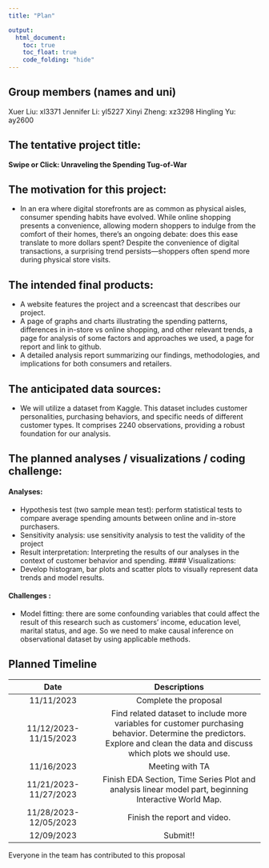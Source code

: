 ```yaml
---
title: "Plan"

output: 
  html_document:
    toc: true
    toc_float: true
    code_folding: "hide"
---
```


## Group members (names and uni)
Xuer Liu: xl3371
Jennifer Li: yl5227
Xinyi Zheng: xz3298
Hingling Yu: ay2600

## The tentative project title:
**Swipe or Click: Unraveling the Spending Tug-of-War**

## The motivation for this project:
- In an era where digital storefronts are as common as physical aisles, consumer spending habits have evolved. While online shopping presents a convenience, allowing modern shoppers to indulge from the comfort of their homes, there's an ongoing debate: does this ease translate to more dollars spent? Despite the convenience of digital transactions, a surprising trend persists—shoppers often spend more during physical store visits. 

## The intended final products:
- A website features the project and a screencast that describes our project.
- A page of graphs and charts illustrating the spending patterns, differences in in-store vs online shopping, and other relevant trends, a page for analysis of some factors and approaches we used, a page for report and link to github.
- A detailed analysis report summarizing our findings, methodologies, and implications for both consumers and retailers.

## The anticipated data sources:
- We will utilize a dataset from Kaggle. This dataset includes customer personalities, purchasing behaviors, and specific needs of different customer types. It comprises 2240 observations, providing a robust foundation for our analysis.

## The planned analyses / visualizations / coding challenge:

#### Analyses:
- Hypothesis test (two sample mean test): perform statistical tests to compare average spending amounts between online and in-store purchasers.
- Sensitivity analysis: use sensitivity analysis to test the validity of the project
- Result interpretation: Interpreting the results of our analyses in the context of customer behavior and spending.
#### Visualizations:
- Develop histogram, bar plots and scatter plots to visually represent data trends and model results.

#### Challenges :
- Model fitting: there are some confounding variables that could affect the result of this research such as customers’ income, education level, marital status, and age. So we need to make causal inference on observational dataset by using applicable methods. 


## Planned Timeline
|          Date          |                Descriptions               |
|:----------------------:|:-----------------------------------------:|
| 11/11/2023             | Complete the proposal                     |
| 11/12/2023- 11/15/2023 | Find related dataset to include more variables for customer purchasing behavior. Determine the predictors. Explore and clean the data and discuss which plots we should use.|
| 11/16/2023 | Meeting with TA                                       |
| 11/21/2023- 11/27/2023 | Finish EDA Section, Time Series Plot and analysis linear model part, beginning Interactive World Map.                                     |
| 11/28/2023- 12/05/2023 | Finish the report and video.              |
| 12/09/2023             | Submit!!                                  |

Everyone in the team has contributed to this proposal
